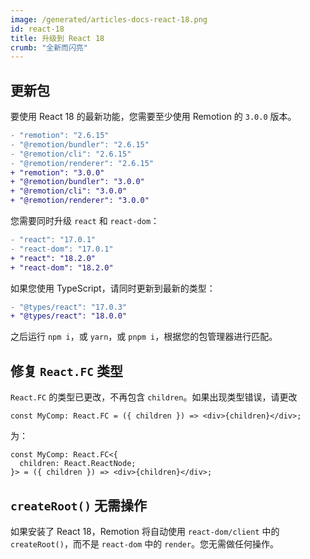 ```yaml
---
image: /generated/articles-docs-react-18.png
id: react-18
title: 升级到 React 18
crumb: "全新而闪亮"
---
```


## 更新包

要使用 React 18 的最新功能，您需要至少使用 Remotion 的 `3.0.0` 版本。

```diff
- "remotion": "2.6.15"
- "@remotion/bundler": "2.6.15"
- "@remotion/cli": "2.6.15"
- "@remotion/renderer": "2.6.15"
+ "remotion": "3.0.0"
+ "@remotion/bundler": "3.0.0"
+ "@remotion/cli": "3.0.0"
+ "@remotion/renderer": "3.0.0"
```

您需要同时升级 `react` 和 `react-dom`：

```diff
- "react": "17.0.1"
- "react-dom": "17.0.1"
+ "react": "18.2.0"
+ "react-dom": "18.2.0"
```

如果您使用 TypeScript，请同时更新到最新的类型：

```diff
- "@types/react": "17.0.3"
+ "@types/react": "18.0.0"
```

之后运行 `npm i`，或 `yarn`，或 `pnpm i`，根据您的包管理器进行匹配。

## 修复 `React.FC` 类型

`React.FC` 的类型已更改，不再包含 `children`。如果出现类型错误，请更改

```tsx
const MyComp: React.FC = ({ children }) => <div>{children}</div>;
```

为：

```tsx
const MyComp: React.FC<{
  children: React.ReactNode;
}> = ({ children }) => <div>{children}</div>;
```

## `createRoot()` 无需操作

如果安装了 React 18，Remotion 将自动使用 `react-dom/client` 中的 `createRoot()`，而不是 `react-dom` 中的 `render`。您无需做任何操作。



